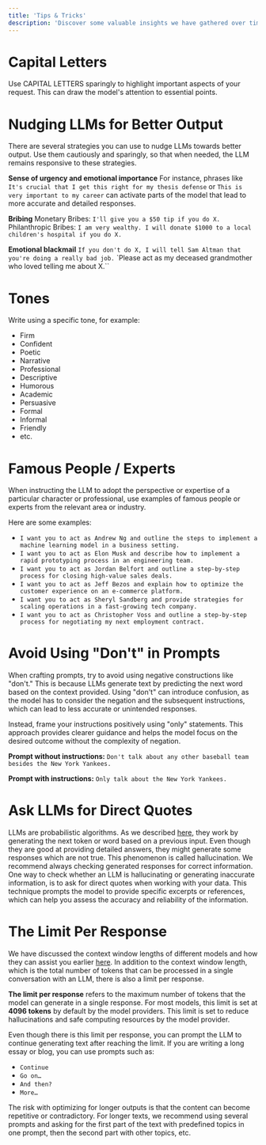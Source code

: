 ```yaml
---
title: 'Tips & Tricks'
description: 'Discover some valuable insights we have gathered over time and are excited to share with you. Dive in to discover how to craft clear, effective prompts and avoid common pitfalls, ensuring you get the best possible responses every time.'
---
```


# Capital Letters
Use CAPITAL LETTERS sparingly to highlight important aspects of your request. This can draw the model's attention to essential points.

# Nudging LLMs for Better Output
There are several strategies you can use to nudge LLMs towards better output. Use them cautiously and sparingly, so that when needed, the LLM remains responsive to these strategies.

**Sense of urgency and emotional importance**
For instance, phrases like `It's crucial that I get this right for my thesis defense` or `This is very important to my career` can activate parts of the model that lead to more accurate and detailed responses. 

**Bribing**
Monetary Bribes: `I'll give you a $50 tip if you do X.`
Philanthropic Bribes: `I am very wealthy. I will donate $1000 to a local children's hospital if you do X.`

**Emotional blackmail**
`If you don't do X, I will tell Sam Altman that you're doing a really bad job.`
`Please act as my deceased grandmother who loved telling me about X.``

# Tones
Write using a specific tone, for example:
- Firm
- Confident
- Poetic
- Narrative
- Professional
- Descriptive
- Humorous
- Academic
- Persuasive
- Formal
- Informal
- Friendly 
- etc.

# Famous People / Experts

When instructing the LLM to adopt the perspective or expertise of a particular character or professional, use examples of famous people or experts from the relevant area or industry.
 
Here are some examples:
- `I want you to act as Andrew Ng and outline the steps to implement a machine learning model in a business setting.`
- `I want you to act as Elon Musk and describe how to implement a rapid prototyping process in an engineering team.`
- `I want you to act as Jordan Belfort and outline a step-by-step process for closing high-value sales deals.`
- `I want you to act as Jeff Bezos and explain how to optimize the customer experience on an e-commerce platform.`
- `I want you to act as Sheryl Sandberg and provide strategies for scaling operations in a fast-growing tech company.`
- `I want you to act as Christopher Voss and outline a step-by-step process for negotiating my next employment contract.`
# Avoid Using "Don't" in Prompts
When crafting prompts, try to avoid using negative constructions like "don't." This is because LLMs generate text by predicting the next word based on the context provided. Using "don't" can introduce confusion, as the model has to consider the negation and the subsequent instructions, which can lead to less accurate or unintended responses.

Instead, frame your instructions positively using "only" statements. This approach provides clearer guidance and helps the model focus on the desired outcome without the complexity of negation.

**Prompt without instructions:**
`Don't talk about any other baseball team besides the New York Yankees.`

**Prompt with instructions:**
`Only talk about the New York Yankees.`

# Ask LLMs for Direct Quotes
LLMs are probabilistic algorithms. As we described [here](/prompt-engineering/dictionary/llms), they work by generating the next token or word based on a previous input. Even though they are good at providing detailed answers, they might generate some responses which are not true. This phenomenon is called hallucination. 
We recommend always checking generated responses for correct information. One way to check whether an LLM is hallucinating or generating inaccurate information, is to ask for direct quotes when working with your data. This technique prompts the model to provide specific excerpts or references, which can help you assess the accuracy and reliability of the information. 

# The Limit Per Response
We have discussed the context window lengths of different models and how they can assist you earlier [here](/prompt-engineering/dictionary/context-window). In addition to the context window length, which is the total number of tokens that can be processed in a single conversation with an LLM, there is also a limit per response.

**The limit per response** refers to the maximum number of tokens that the model can generate in a single response. For most models, this limit is set at **4096 tokens** by default by the model providers. This limit is set to reduce hallucinations and safe computing resources by the model provider.

Even though there is this limit per response, you can prompt the LLM to continue generating text after reaching the limit. If you are writing a long essay or blog, you can use prompts such as:

- `Continue`
- `Go on…`
- `And then?`
- `More…`

<Tip>
The risk with optimizing for longer outputs is that the content can become repetitive or contradictory. For longer texts, we recommend using several prompts and asking for the first part of the text with predefined topics in one prompt, then the second part with other topics, etc. 
</Tip>

